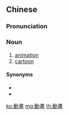 {{also|动画|動画}}
==Chinese==
{{zh-forms|s=动画}}

===Pronunciation===
{{zh-pron
|m=dònghuà
|c=dung6 waa6-2
|h=pfs=thûng-fa
|mn=tōng-ōe
|w=3don hho
|cat=n
}}

===Noun===
{{zh-noun}}

# [[animation]]
# [[cartoon]]

====Synonyms====
* {{zh-l|卡通}}
* {{zh-l|動漫}}

[[ko:動畫]]
[[mg:動畫]]
[[th:動畫]]